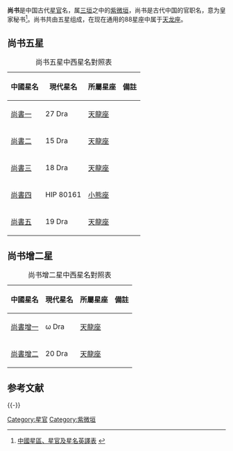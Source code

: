 '''尚书'''是中国古代[[星官|星官]]名，属[[三垣|三垣]]之中的[[紫微垣|紫微垣]]，尚书是古代中国的官职名，意为皇家秘书<ref>[http://www.lcsd.gov.hk/CE/Museum/Space/Research/StarName/c_research_chinengstarzone_b.htm 中國星區、星官及星名英譯表] {{webarchive|url=https://web.archive.org/web/20120712132630/http://www.lcsd.gov.hk/CE/Museum/Space/Research/StarName/c_research_chinengstarzone_b.htm |date=2012-07-12 }}</ref>。尚书共由五星组成，在现在通用的88星座中属于[[天龙座|天龙座]]。

==尚书五星==
{| class="wikitable"  align="center" style="text-align:center; width:100%"
|+尚书五星中西星名對照表
|-
! 中國星名 !! 現代星名 !! 所屬星座 !! 備註
|-
| [[尚書一|尚書一]] || 27 Dra || [[天龍座|天龍座]] || 
|-
| [[尚書二|尚書二]] || 15 Dra || [[天龍座|天龍座]] || 
|-
| [[尚書三|尚書三]] || 18 Dra || [[天龍座|天龍座]] || 
|-
| [[尚書四|尚書四]] || HIP 80161 || [[小熊座|小熊座]] || 
|-
| [[尚書五|尚書五]] || 19 Dra || [[天龍座|天龍座]] ||
|}
==尚书增二星==
{| class="wikitable"  align="center" style="text-align:center; width:100%"
|+尚书增二星中西星名對照表
|-
! 中國星名 !! 現代星名 !! 所屬星座 !! 備註
|-
| [[尚書增一|尚書增一]] || ω Dra || [[天龍座|天龍座]] || 
|-
| [[尚書增二|尚書增二]] || 20 Dra || [[天龍座|天龍座]] ||
|}
== 参考文献 ==
{{Reflist}}

{{-}}
{{三垣}}

[[Category:星官|Category:星官]]
[[Category:紫微垣|Category:紫微垣]]
